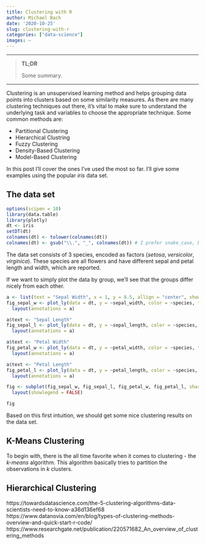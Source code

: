 ```yaml
---
title: Clustering with R
author: Michael Bach
date: '2020-10-25'
slug: clustering-with-r
categories: ["data-science"]
images: ~
---
```


---------------------------------------

> **TL;DR**
>
> Some summary.

---------------------------------------

Clustering is an unsupervised learning method and helps grouping data points into clusters based on some similarity measures. As there are many clustering techniques out there, it's vital to make sure to understand the underlying task and variables to choose the appropriate technique. Some common methods are:

- Partitional Clustering
- Hierarchical Clustring
- Fuzzy Clustering
- Density-Based Clustering
- Model-Based Clustering

In this post I'll cover the ones I've used the most so far. I'll give some examples using the popular *iris* data set.

## The data set

```r
options(scipen = 10)
library(data.table)
library(plotly)
dt <- iris
setDT(dt)
colnames(dt) <- tolower(colnames(dt))
colnames(dt) <- gsub("\\.", "_", colnames(dt)) # I prefer snake_case, but just a matter of taste
```

The data set consists of 3 species, encoded as factors (*setosa*, *versicolor*, *virginica*). These species are all flowers and have different sepal and petal length and width, which are reported.

If we want to simply plot the data by group, we'll see that the groups differ nicely from each other.

```r
a <- list(text = "Sepal Width", x = 1, y = 8.5, allign = "center", showarrow = FALSE)
fig_sepal_w <- plot_ly(data = dt, y = ~sepal_width, color = ~species, type = "box") %>%
  layout(annotations = a)

a$text <- "Sepal Length"
fig_sepal_l <- plot_ly(data = dt, y = ~sepal_length, color = ~species, type = "box") %>% 
  layout(annotations = a)

a$text <- "Petal Width"
fig_petal_w <- plot_ly(data = dt, y = ~petal_width, color = ~species, type = "box") %>% 
  layout(annotations = a)

a$text <- "Petal Length"
fig_petal_l <- plot_ly(data = dt, y = ~petal_length, color = ~species, type = "box") %>% 
  layout(annotations = a)

fig <- subplot(fig_sepal_w, fig_sepal_l, fig_petal_w, fig_petal_l, shareY = TRUE) %>% 
  layout(showlegend = FALSE)

fig
```

Based on this first intuition, we should get some nice clustering results on the data set.

## K-Means Clustering

To begin with, there is the all time favorite when it comes to clustering - the *k-means* algorithm. This algorithm basically tries to partition the observations in *k* clusters.


## Hierarchical Clustering

https://towardsdatascience.com/the-5-clustering-algorithms-data-scientists-need-to-know-a36d136ef68
https://www.datanovia.com/en/blog/types-of-clustering-methods-overview-and-quick-start-r-code/
https://www.researchgate.net/publication/220571682_An_overview_of_clustering_methods


